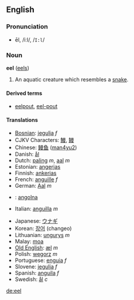 ==English==
===Pronunciation===
*ēl, /iːl/, /<tt>I:l</tt>/

===Noun===
'''eel''' ([[eels]])

#An aquatic creature which resembles a [[snake]].

====Derived terms====
*[[eelpout]], [[eel-pout]]

====Translations====
{{top}}
*[[Bosnian]]: [[jegulja]] ''f''
*CJKV Characters: [[鰻]], [[鳗]]
*Chinese: [[鳗鱼]] ([[man4yu2]])
*Danish: [[ål]]
*Dutch: [[paling]] ''m'', [[aal]] ''m''
*Estonian: [[angerjas]]
*Finnish: [[ankerias]]
*French: [[anguille]] ''f''
*German: [[Aal]] ''m''
*{{hu}}: [[angolna]]
*Italian: [[anguilla]] ''m''
{{mid}}
*Japanese: [[ウナギ]]
*Korean: [[장어]] (changeo)
*Lithuanian: [[ungurys]] ''m''
*Malay: [[moa]]
*[[Old English]]: [[æl]] ''m''
*Polish: [[węgorz]] ''m''
*Portuguese: [[enguia]] ''f''
*Slovene: [[jegulja]] ''f''
*Spanish: [[anguila]] ''f''
*Swedish: [[ål]] ''c''
{{bottom}}
[[de:eel]]